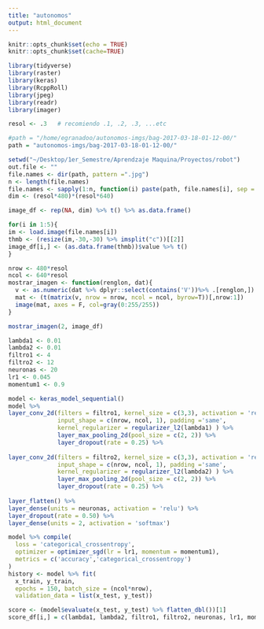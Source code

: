 ```yaml
---
title: "autonomos"
output: html_document
---
```


```r
knitr::opts_chunk$set(echo = TRUE)
knitr::opts_chunk$set(cache=TRUE)
```

```r
library(tidyverse)
library(raster)
library(keras)
library(RcppRoll)
library(jpeg)
library(readr)
library(imager)
```

```r
resol <- .3   # recomiendo .1, .2, .3, ...etc

#path = "/home/egranadoo/autonomos-imgs/bag-2017-03-18-01-12-00/"
path = "autonomos-imgs/bag-2017-03-18-01-12-00/"

setwd("~/Desktop/1er_Semestre/Aprendzaje Maquina/Proyectos/robot")
out.file <- ""
file.names <- dir(path, pattern =".jpg")
n <- length(file.names)
file.names <- sapply(1:n, function(i) paste(path, file.names[i], sep = ""))
dim <- (resol*480)*(resol*640)

image_df <- rep(NA, dim) %>% t() %>% as.data.frame()

for(i in 1:5){
im <- load.image(file.names[i])
thmb <- (resize(im,-30,-30) %>% imsplit("c"))[[2]]
image_df[i,] <- (as.data.frame(thmb))$value %>% t()
}
```


```r
nrow <- 480*resol
ncol <- 640*resol
mostrar_imagen <- function(renglon, dat){
  v <- as.numeric(dat %>% dplyr::select(contains('V'))%>% .[renglon,])
  mat <- (t(matrix(v, nrow = nrow, ncol = ncol, byrow=T))[,nrow:1])
  image(mat, axes = F, col=gray(0:255/255))
}
```

```r
mostrar_imagen(2, image_df)
```


```r
lambda1 <- 0.01
lambda2 <- 0.01
filtro1 <- 4
filtro2 <- 12
neuronas <- 20
lr1 <- 0.045
momentum1 <- 0.9

model <- keras_model_sequential() 
model %>%
layer_conv_2d(filters = filtro1, kernel_size = c(3,3), activation = 'relu',
              input_shape = c(nrow, ncol, 1), padding ='same',
              kernel_regularizer = regularizer_l2(lambda1) ) %>%
              layer_max_pooling_2d(pool_size = c(2, 2)) %>% 
              layer_dropout(rate = 0.25) %>%
  
layer_conv_2d(filters = filtro2, kernel_size = c(3,3), activation = 'relu',
              input_shape = c(nrow, ncol, 1), padding ='same',
              kernel_regularizer = regularizer_l2(lambda2) ) %>%
              layer_max_pooling_2d(pool_size = c(2, 2)) %>% 
              layer_dropout(rate = 0.25) %>% 
  
layer_flatten() %>% 
layer_dense(units = neuronas, activation = 'relu') %>%
layer_dropout(rate = 0.50) %>%
layer_dense(units = 2, activation = 'softmax')

model %>% compile(
  loss = 'categorical_crossentropy',
  optimizer = optimizer_sgd(lr = lr1, momentum = momentum1),
  metrics = c('accuracy','categorical_crossentropy')
)
history <- model %>% fit(
  x_train, y_train,
  epochs = 150, batch_size = (ncol*nrow), 
  validation_data = list(x_test, y_test))

score <- (model$evaluate(x_test, y_test) %>% flatten_dbl())[1]
score_df[i,] = c(lambda1, lambda2, filtro1, filtro2, neuronas, lr1, momentum1, score)
```
